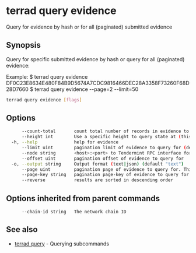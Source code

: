 # terrad query evidence

Query for evidence by hash or for all (paginated) submitted evidence

## Synopsis

Query for specific submitted evidence by hash or query for all (paginated) evidence:

Example:
$ terrad query evidence DF0C23E8634E480F84B9D5674A7CDC9816466DEC28A3358F73260F68D28D7660
$ terrad query evidence --page=2 --limit=50

```sh Terrad
terrad query evidence [flags]
```

## Options

```sh Terrad
      --count-total       count total number of records in evidence to query for
      --height int        Use a specific height to query state at (this can error if the node is pruning state)
  -h, --help              help for evidence
      --limit uint        pagination limit of evidence to query for (default 100)
      --node string       <host>:<port> to Tendermint RPC interface for this chain (default "tcp://localhost:26657")
      --offset uint       pagination offset of evidence to query for
  -o, --output string     Output format (text|json) (default "text")
      --page uint         pagination page of evidence to query for. This sets offset to a multiple of limit (default 1)
      --page-key string   pagination page-key of evidence to query for
      --reverse           results are sorted in descending order
```

## Options inherited from parent commands

```
      --chain-id string   The network chain ID
```

## See also

* [terrad query](terrad_query.mdx)	 - Querying subcommands


